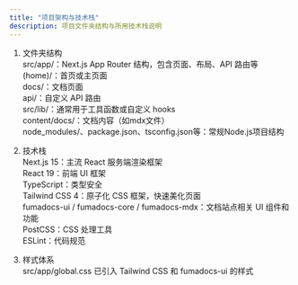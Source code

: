 ```yaml
---
title: "项目架构与技术栈"
description: 项目文件夹结构与所用技术栈说明
---
```


1. 文件夹结构  
src/app/：Next.js App Router 结构，包含页面、布局、API 路由等  
(home)/：首页或主页面  
docs/：文档页面  
api/：自定义 API 路由  
src/lib/：通常用于工具函数或自定义 hooks  
content/docs/：文档内容（如mdx文件）  
node_modules/、package.json、tsconfig.json等：常规Node.js项目结构  

2. 技术栈  
Next.js 15：主流 React 服务端渲染框架  
React 19：前端 UI 框架  
TypeScript：类型安全  
Tailwind CSS 4：原子化 CSS 框架，快速美化页面  
fumadocs-ui / fumadocs-core / fumadocs-mdx：文档站点相关 UI 组件和功能  
PostCSS：CSS 处理工具  
ESLint：代码规范  

3. 样式体系  
src/app/global.css 已引入 Tailwind CSS 和 fumadocs-ui 的样式
